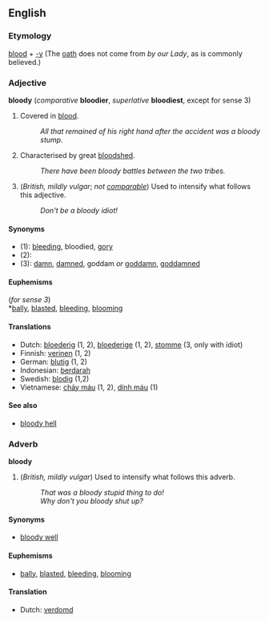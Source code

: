 ==English==

===Etymology===
[[blood]] + [[-y]]  (The [[oath]] does not come from ''by our Lady'', as is commonly believed.)

===Adjective===
'''bloody''' (''comparative'' '''bloodier''', ''superlative'' '''bloodiest''', except for sense 3)

#Covered in [[blood]].
#:''All that remained of his right hand after the accident was a bloody stump.''
#Characterised by great [[bloodshed]].
#:''There have been bloody battles between the two tribes.''
#(''British, mildly vulgar''; ''not [[comparable]]'') Used to intensify what follows this adjective.
#:''Don't be a bloody idiot!''

====Synonyms====
*(1): [[bleed|bleeding]], bloodied, [[gory]]
*(2):
*(3): [[damn]], [[damned]], goddam ''or'' [[goddamn]], [[goddamned]]

====Euphemisms====
(''for sense 3'')<br>
*[[bally]], [[blasted]], [[bleeding]], [[blooming]]

====Translations====
*Dutch: [[bloederig]] (1, 2), [[bloederige]] (1, 2), [[stomme]] (3, only with idiot)
*Finnish: [[verinen]] (1, 2)
*German: [[blutig]] (1, 2)
*Indonesian: [[darah|berdarah]]
*Swedish: [[blodig]] (1,2)
*Vietnamese: [[chảy máu]] (1, 2), [[dính máu]] (1)

====See also====
*[[bloody hell]]

===Adverb===
'''bloody'''

#(''British, mildly vulgar'') Used to intensify what follows this adverb.
#:''That was a bloody stupid thing to do!''
#:''Why don't you bloody shut up?''

====Synonyms====
*[[bloody well]]

====Euphemisms====
*[[bally]], [[blasted]], [[bleeding]], [[blooming]]

====Translation====
*Dutch: [[verdomd]]